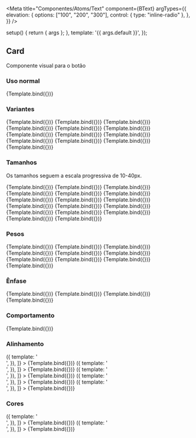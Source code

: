 
<Meta
  title="Componentes/Atoms/Text"
  component={BText}
  argTypes={{
    elevation: {
      options: ["100", "200", "300"],
      control: { type: "inline-radio" },
    },
  }}
/>

  setup() {
    return { args };
  },
  template: '<BText v-bind="args">{{ args.default }}</BText>',
});

## Card

Componente visual para o botão

### Uso normal

<Canvas>
  <Story
    name="Uso normal"
    args={{ default: "Default" }}
    parameters={{
      layout: "centered",
    }}
  >
    {Template.bind({})}
  </Story>
</Canvas>

### Variantes

<Canvas inline={false}>
  <Story
    name="Variante/H1"
    args={{ default: "h1", variant: "h1" }}
    parameters={{
      layout: "padded",
    }}
  >
    {Template.bind({})}
  </Story>
  <Story
    name="Variante/H2"
    args={{ default: "h2", variant: "h2" }}
    parameters={{
      layout: "padded",
    }}
  >
    {Template.bind({})}
  </Story>
  <Story
    name="Variante/H3"
    args={{ default: "h3", variant: "h3" }}
    parameters={{
      layout: "padded",
    }}
  >
    {Template.bind({})}
  </Story>
  <Story
    name="Variante/H4"
    args={{ default: "h4", variant: "h4" }}
    parameters={{
      layout: "padded",
    }}
  >
    {Template.bind({})}
  </Story>
  <Story
    name="Variante/H5"
    args={{ default: "h5", variant: "h5" }}
    parameters={{
      layout: "padded",
    }}
  >
    {Template.bind({})}
  </Story>
  <Story
    name="Variante/H6"
    args={{ default: "h6", variant: "h6" }}
    parameters={{
      layout: "padded",
    }}
  >
    {Template.bind({})}
  </Story>
  <Story
    name="Variante/Subtitle 1"
    args={{ default: "subtitle1", variant: "subtitle1" }}
    parameters={{
      layout: "padded",
    }}
  >
    {Template.bind({})}
  </Story>
  <Story
    name="Variante/Subtitle 2"
    args={{ default: "subtitle2", variant: "subtitle2" }}
    parameters={{
      layout: "padded",
    }}
  >
    {Template.bind({})}
  </Story>
  <Story
    name="Variante/Body 1"
    args={{ default: "body1", variant: "body1" }}
    parameters={{
      layout: "padded",
    }}
  >
    {Template.bind({})}
  </Story>
  <Story
    name="Variante/Body 2"
    args={{ default: "body2", variant: "body2" }}
    parameters={{
      layout: "padded",
    }}
  >
    {Template.bind({})}
  </Story>
  <Story
    name="Variante/Button"
    args={{ default: "button", variant: "button" }}
    parameters={{
      layout: "padded",
    }}
  >
    {Template.bind({})}
  </Story>
  <Story
    name="Variante/Caption"
    args={{ default: "caption", variant: "caption" }}
    parameters={{
      layout: "padded",
    }}
  >
    {Template.bind({})}
  </Story>
  <Story
    name="Variante/Overline"
    args={{ default: "overline", variant: "overline" }}
    parameters={{
      layout: "padded",
    }}
  >
    {Template.bind({})}
  </Story>
</Canvas>

### Tamanhos

Os tamanhos seguem a escala progressiva de 10-40px.

<Canvas inline={false}>
  <Story
    name="Tamanho/Inherit"
    args={{ default: "inherit", size: "inherit" }}
    parameters={{
      layout: "padded",
    }}
  >
    {Template.bind({})}
  </Story>
  <Story
    name="Tamanho/nano"
    args={{ default: "nano", size: "nano" }}
    parameters={{
      layout: "padded",
    }}
  >
    {Template.bind({})}
  </Story>
  <Story
    name="Tamanho/micro"
    args={{ default: "micro", size: "micro" }}
    parameters={{
      layout: "padded",
    }}
  >
    {Template.bind({})}
  </Story>
  <Story
    name="Tamanho/extra-small"
    args={{ default: "extra-small", size: "extra-small" }}
    parameters={{
      layout: "padded",
    }}
  >
    {Template.bind({})}
  </Story>
  <Story
    name="Tamanho/small"
    args={{ default: "small", size: "small" }}
    parameters={{
      layout: "padded",
    }}
  >
    {Template.bind({})}
  </Story>
  <Story
    name="Tamanho/medium"
    args={{ default: "medium", size: "medium" }}
    parameters={{
      layout: "padded",
    }}
  >
    {Template.bind({})}
  </Story>
  <Story
    name="Tamanho/large"
    args={{ default: "large", size: "large" }}
    parameters={{
      layout: "padded",
    }}
  >
    {Template.bind({})}
  </Story>
  <Story
    name="Tamanho/extra-large"
    args={{ default: "extra-large", size: "extra-large" }}
    parameters={{
      layout: "padded",
    }}
  >
    {Template.bind({})}
  </Story>
  <Story
    name="Tamanho/jumbo"
    args={{ default: "jumbo", size: "jumbo" }}
    parameters={{
      layout: "padded",
    }}
  >
    {Template.bind({})}
  </Story>
  <Story
    name="Tamanho/extra-jumbo"
    args={{ default: "extra-jumbo", size: "extra-jumbo" }}
    parameters={{
      layout: "padded",
    }}
  >
    {Template.bind({})}
  </Story>
  <Story
    name="Tamanho/giant"
    args={{ default: "giant", size: "giant" }}
    parameters={{
      layout: "padded",
    }}
  >
    {Template.bind({})}
  </Story>
  <Story
    name="Tamanho/extra-giant"
    args={{ default: "extra-giant", size: "extra-giant" }}
    parameters={{
      layout: "padded",
    }}
  >
    {Template.bind({})}
  </Story>
  <Story
    name="Tamanho/colossal"
    args={{ default: "colossal", size: "colossal" }}
    parameters={{
      layout: "padded",
    }}
  >
    {Template.bind({})}
  </Story>
  <Story
    name="Tamanho/extra-colossal"
    args={{ default: "extra-colossal", size: "extra-colossal" }}
    parameters={{
      layout: "padded",
    }}
  >
    {Template.bind({})}
  </Story>
  <Story
    name="Tamanho/mega"
    args={{ default: "mega", size: "mega" }}
    parameters={{
      layout: "padded",
    }}
  >
    {Template.bind({})}
  </Story>
  <Story
    name="Tamanho/extra-mega"
    args={{ default: "extra-mega", size: "extra-mega" }}
    parameters={{
      layout: "padded",
    }}
  >
    {Template.bind({})}
  </Story>
  <Story
    name="Tamanho/immense"
    args={{ default: "immense", size: "immense" }}
    parameters={{
      layout: "padded",
    }}
  >
    {Template.bind({})}
  </Story>
</Canvas>

### Pesos

<Canvas inline={false}>
  <Story
    name="Peso/Inherit"
    args={{ default: "inherit", weight: "inherit" }}
    parameters={{
      layout: "padded",
    }}
  >
    {Template.bind({})}
  </Story>
  <Story
    name="Peso/thin"
    args={{ default: "thin", weight: "thin" }}
    parameters={{
      layout: "padded",
    }}
  >
    {Template.bind({})}
  </Story>
  <Story
    name="Peso/extra-light"
    args={{ default: "extra-light", weight: "extra-light" }}
    parameters={{
      layout: "padded",
    }}
  >
    {Template.bind({})}
  </Story>
  <Story
    name="Peso/light"
    args={{ default: "light", weight: "light" }}
    parameters={{
      layout: "padded",
    }}
  >
    {Template.bind({})}
  </Story>
  <Story
    name="Peso/regular"
    args={{ default: "regular", weight: "regular" }}
    parameters={{
      layout: "padded",
    }}
  >
    {Template.bind({})}
  </Story>
  <Story
    name="Peso/medium"
    args={{ default: "medium", weight: "medium" }}
    parameters={{
      layout: "padded",
    }}
  >
    {Template.bind({})}
  </Story>
  <Story
    name="Peso/semi-bold"
    args={{ default: "semi-bold", weight: "semi-bold" }}
    parameters={{
      layout: "padded",
    }}
  >
    {Template.bind({})}
  </Story>
  <Story
    name="Peso/bold"
    args={{ default: "bold", weight: "bold" }}
    parameters={{
      layout: "padded",
    }}
  >
    {Template.bind({})}
  </Story>
  <Story
    name="Peso/extra-bold"
    args={{ default: "extra-bold", weight: "extra-bold" }}
    parameters={{
      layout: "padded",
    }}
  >
    {Template.bind({})}
  </Story>
  <Story
    name="Peso/black"
    args={{ default: "black", weight: "black" }}
    parameters={{
      layout: "padded",
    }}
  >
    {Template.bind({})}
  </Story>
</Canvas>

### Ênfase

<Canvas inline={false}>
  <Story
    name="Ênfase/Inherit"
    args={{ default: "inherit", emphasis: "inherit" }}
    parameters={{
      layout: "padded",
    }}
  >
    {Template.bind({})}
  </Story>
  <Story
    name="Ênfase/low"
    args={{ default: "low", emphasis: "low" }}
    parameters={{
      layout: "padded",
    }}
  >
    {Template.bind({})}
  </Story>
  <Story
    name="Ênfase/medium"
    args={{ default: "medium", emphasis: "medium" }}
    parameters={{
      layout: "padded",
    }}
  >
    {Template.bind({})}
  </Story>
  <Story
    name="Ênfase/high"
    args={{ default: "high", emphasis: "high" }}
    parameters={{
      layout: "padded",
    }}
  >
    {Template.bind({})}
  </Story>
</Canvas>

### Comportamento

<Canvas inline={false}>
  <Story
    name="Comportamentos/italic"
    args={{ default: "italic", italic: true }}
    parameters={{
      layout: "padded",
    }}
  >
    {Template.bind({})}
  </Story>
</Canvas>

### Alinhamento

<Canvas inline={false}>
  <Story
    name="Alinhamento/Inherit"
    args={{ default: "inherit", align: "inherit" }}
    parameters={{
      layout: "padded",
    }}
    decorators={[
      () => ({
        template: '<div style="min-width: 6em; background-color: grey;"><story /></div>',
      }),
    ]}
  >
    {Template.bind({})}
  </Story>
  <Story
    name="Alinhamento/left"
    args={{ default: "left", align: "left" }}
    parameters={{
      layout: "padded",
    }}
    decorators={[
      () => ({
        template: '<div style="min-width: 6em; background-color: grey;"><story /></div>',
      }),
    ]}
  >
    {Template.bind({})}
  </Story>
  <Story
    name="Alinhamento/right"
    args={{ default: "right", align: "right" }}
    parameters={{
      layout: "padded",
    }}
    decorators={[
      () => ({
        template: '<div style="min-width: 6em; background-color: grey;"><story /></div>',
      }),
    ]}
  >
    {Template.bind({})}
  </Story>
  <Story
    name="Alinhamento/center"
    args={{ default: "center", align: "center" }}
    parameters={{
      layout: "padded",
    }}
    decorators={[
      () => ({
        template: '<div style="min-width: 6em; background-color: grey;"><story /></div>',
      }),
    ]}
  >
    {Template.bind({})}
  </Story>
  <Story
    name="Alinhamento/justify"
    args={{ default: "justify", align: "justify" }}
    parameters={{
      layout: "padded",
    }}
    decorators={[
      () => ({
        template: '<div style="min-width: 6em; background-color: grey;"><story /></div>',
      }),
    ]}
  >
    {Template.bind({})}
  </Story>
</Canvas>

### Cores

<Canvas inline={false}>
  <Story
    name="Cores/inherit"
    args={{ default: "inherit", color: 'inherit' }}
    parameters={{
      layout: "padded",
    }}
    decorators={[
      () => ({
        template: '<div style="min-width: 6em; background-color: grey;"><story /></div>',
      }),
    ]}
  >
    {Template.bind({})}
  </Story>
  <Story
    name="Comportamentos/inverse"
    args={{ default: "inverse", color: 'inverse' }}
    parameters={{
      layout: "padded",
    }}
    decorators={[
      () => ({
        template: '<div style="background-color: grey;"><story /></div>',
      }),
    ]}
  >
    {Template.bind({})}
  </Story>
</Canvas>

<ArgsTable of={BText} />
